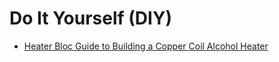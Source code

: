 # Do It Yourself (DIY)

- [Heater Bloc Guide to Building a Copper Coil Alcohol Heater](https://mutualaiddisasterrelief.org/wp-content/uploads/2023/02/Heater-Blocs-Guide-to-Building-A-Copper-Coil-Alcohol-Heater-2021.pdf)
